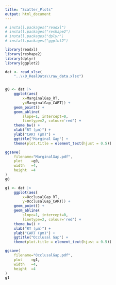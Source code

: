 ```yaml
---
title: "Scatter_Plots"
output: html_document
---
```


```r
# install.packages("readxl")
# install.packages("reshape2")
# install.packages("dplyr")
# install.packages("ggplot2")

library(readxl)
library(reshape2)
library(dplyr)
library(ggplot2)
```

```r
dat <- read_xlsx(
    "..\\0_RealData\\raw_data.xlsx")


g0 <- dat |>
    ggplot(aes(
        x=MarginalGap_RT,
        y=MarginalGap_CART)) +
    geom_point() +
    geom_abline(
        slope=1, intercept=0,
        linetype=2, colour='red') +
    theme_bw() +
    xlab("RT (μm)") +
    ylab("CART (μm)") +
    ggtitle("Marginal Gap") +
    theme(plot.title = element_text(hjust = 0.5))

ggsave(
    filename="MarginalGap.pdf",
    plot    =g0,
    width   =4,
    height  =4
)
g0

g1 <- dat |>
    ggplot(aes(
        x=OcclusalGap_RT,
        y=OcclusalGap_CART)) +
    geom_point() +
    geom_abline(
        slope=1, intercept=0,
        linetype=2, colour='red') +
    theme_bw() +
    xlab("RT (μm)") +
    ylab("CART (μm)") +
    ggtitle("Occlusal Gap") +
    theme(plot.title = element_text(hjust = 0.5))

ggsave(
    filename="OcclusalGap.pdf",
    plot    =g1,
    width   =4,
    height  =4
)
g1

```
